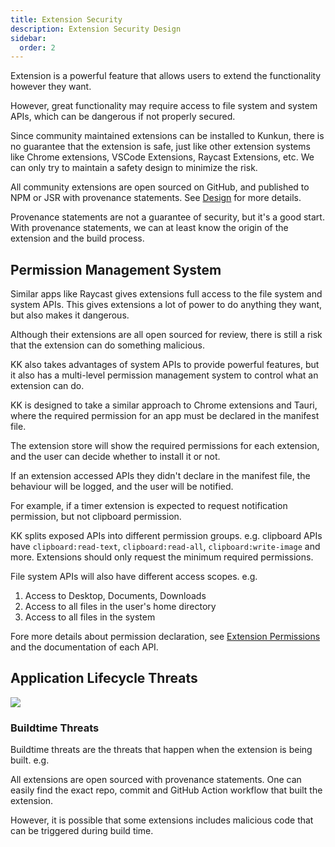 ```yaml
---
title: Extension Security
description: Extension Security Design
sidebar:
  order: 2
---
```


Extension is a powerful feature that allows users to extend the functionality however they want.

However, great functionality may require access to file system and system APIs, which can be dangerous if not properly secured.

Since community maintained extensions can be installed to Kunkun, there is no guarantee that the extension is safe,
just like other extension systems like Chrome extensions, VSCode Extensions, Raycast Extensions, etc.
We can only try to maintain a safety design to minimize the risk.

All community extensions are open sourced on GitHub, and published to NPM or JSR with provenance statements.
See [Design](/guides/extensions/publish/design/) for more details.

Provenance statements are not a guarantee of security, but it's a good start.
With provenance statements, we can at least know the origin of the extension and the build process.

## Permission Management System

Similar apps like Raycast gives extensions full access to the file system and system APIs.
This gives extensions a lot of power to do anything they want, but also makes it dangerous.

Although their extensions are all open sourced for review, there is still a risk that the extension can do something malicious.

KK also takes advantages of system APIs to provide powerful features, but it also has a multi-level
permission management system to control what an extension can do.

KK is designed to take a similar approach to Chrome extensions and Tauri, where the required permission for an app must be declared in the manifest file.

The extension store will show the required permissions for each extension, and the user can decide whether to install it or not.

If an extension accessed APIs they didn't declare in the manifest file, the behaviour will be logged, and the user will be notified.

For example, if a timer extension is expected to request notification permission, but not clipboard permission.

KK splits exposed APIs into different permission groups. e.g. clipboard APIs have `clipboard:read-text`, `clipboard:read-all`, `clipboard:write-image` and more.
Extensions should only request the minimum required permissions.

File system APIs will also have different access scopes. e.g.

1. Access to Desktop, Documents, Downloads
2. Access to all files in the user's home directory
3. Access to all files in the system

Fore more details about permission declaration, see [Extension Permissions](/extensions/security/permissions) and the documentation of each API.

## Application Lifecycle Threats

![](https://hacker-storage.s3.us-east-2.amazonaws.com/2024/5/14/application-flow-simple.KMHPzXtV_5V2Cf.svg)

### Buildtime Threats

Buildtime threats are the threats that happen when the extension is being built. e.g.

All extensions are open sourced with provenance statements. 
One can easily find the exact repo, commit and GitHub Action workflow that built the extension.

However, it is possible that some extensions includes malicious code that can be triggered during build time.
